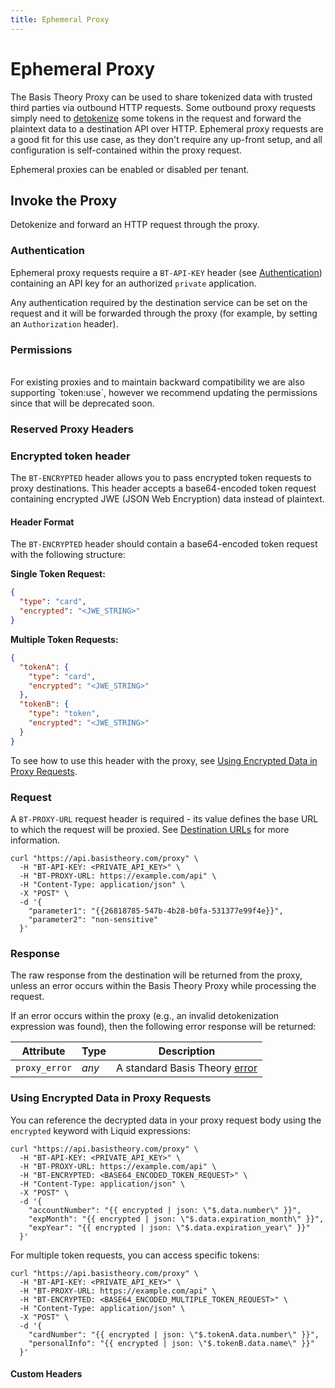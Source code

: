 ```yaml
---
title: Ephemeral Proxy
---
```



# Ephemeral Proxy

The Basis Theory Proxy can be used to share tokenized data with trusted third parties via outbound HTTP requests.
Some outbound proxy requests simply need to [detokenize](/docs/expressions/detokenization) some tokens in the request and forward
the plaintext data to a destination API over HTTP. Ephemeral proxy requests are a good fit for this use case,
as they don't require any up-front setup, and all configuration is self-contained within the proxy request.

<Alert>Ephemeral proxies can be enabled or disabled per tenant.</Alert>

## Invoke the Proxy

Detokenize and forward an HTTP request through the proxy.

<HttpMethod method={HttpMethods.POST} endpoint="https://api.basistheory.com/proxy" />

<HttpMethod method={HttpMethods.GET} endpoint="https://api.basistheory.com/proxy" />

<HttpMethod method={HttpMethods.PUT} endpoint="https://api.basistheory.com/proxy" />

<HttpMethod method={HttpMethods.PATCH} endpoint="https://api.basistheory.com/proxy" />

<HttpMethod method={HttpMethods.DELETE} endpoint="https://api.basistheory.com/proxy" />

### Authentication

Ephemeral proxy requests require a `BT-API-KEY` header (see [Authentication](/docs/api/authentication)) containing an API key for an authorized `private` application.

Any authentication required by the destination service can be set on the request and it will be forwarded through the proxy
(for example, by setting an `Authorization` header).

### Permissions

<Permission content="proxy:invoke" />
<br />
<Alert type={Alerts.INFO}>For existing proxies and to maintain backward compatibility we are also supporting `token:use`, however we recommend updating the permissions since that will be deprecated soon.</Alert>

### Reserved Proxy Headers <Enterprise />

<ReservedHeaders />

### Encrypted token header

The `BT-ENCRYPTED` header allows you to pass encrypted token requests to proxy destinations. This header accepts a base64-encoded token request containing encrypted JWE (JSON Web Encryption) data instead of plaintext.

#### Header Format

The `BT-ENCRYPTED` header should contain a base64-encoded token request with the following structure:

**Single Token Request:**
```json
{
  "type": "card",
  "encrypted": "<JWE_STRING>"
}
```

**Multiple Token Requests:**
```json
{
  "tokenA": {
    "type": "card", 
    "encrypted": "<JWE_STRING>"
  },
  "tokenB": {
    "type": "token",
    "encrypted": "<JWE_STRING>"
  }
}
```

To see how to use this header with the proxy, see [Using Encrypted Data in Proxy Requests](#using-encrypted-data-in-proxy-requests).

### Request

A `BT-PROXY-URL` request header is required - its value defines the base URL to which the request will be proxied.
See [Destination URLs](/docs/api/proxies/#destination-urls) for more information.

```shell showLineNumbers
curl "https://api.basistheory.com/proxy" \
  -H "BT-API-KEY: <PRIVATE_API_KEY>" \
  -H "BT-PROXY-URL: https://example.com/api" \
  -H "Content-Type: application/json" \
  -X "POST" \
  -d '{
    "parameter1": "{{26818785-547b-4b28-b0fa-531377e99f4e}}",
    "parameter2": "non-sensitive"
  }'
```

### Response

The raw response from the destination will be returned from the proxy, unless an error occurs within the Basis Theory Proxy while processing the request.

If an error occurs within the proxy (e.g., an invalid detokenization expression was found), then the following error response will be returned:

| Attribute     | Type  | Description                                       |
| ------------- | ----- | ------------------------------------------------- |
| `proxy_error` | _any_ | A standard Basis Theory [error](/docs/api/errors) |

### Using Encrypted Data in Proxy Requests

You can reference the decrypted data in your proxy request body using the `encrypted` keyword with Liquid expressions:

```shell showLineNumbers
curl "https://api.basistheory.com/proxy" \
  -H "BT-API-KEY: <PRIVATE_API_KEY>" \
  -H "BT-PROXY-URL: https://example.com/api" \
  -H "BT-ENCRYPTED: <BASE64_ENCODED_TOKEN_REQUEST>" \
  -H "Content-Type: application/json" \
  -X "POST" \
  -d '{
    "accountNumber": "{{ encrypted | json: \"$.data.number\" }}",
    "expMonth": "{{ encrypted | json: \"$.data.expiration_month\" }}",
    "expYear": "{{ encrypted | json: \"$.data.expiration_year\" }}"
  }'
```

For multiple token requests, you can access specific tokens:

```shell showLineNumbers
curl "https://api.basistheory.com/proxy" \
  -H "BT-API-KEY: <PRIVATE_API_KEY>" \
  -H "BT-PROXY-URL: https://example.com/api" \
  -H "BT-ENCRYPTED: <BASE64_ENCODED_MULTIPLE_TOKEN_REQUEST>" \
  -H "Content-Type: application/json" \
  -X "POST" \
  -d '{
    "cardNumber": "{{ encrypted | json: \"$.tokenA.data.number\" }}",
    "personalInfo": "{{ encrypted | json: \"$.tokenB.data.name\" }}"
  }'
```

#### Custom Headers

<CustomHeaders />
